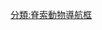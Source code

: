 {{Navbox with collapsible groups
| name = 四足類
| title = 早期[[四足類|四足類動物]]
| bodyclass = hlist
| state = {{{state|expanded}}}
| group1 = {{Nobold|<small>

* 界: [[動物界]]
* 門: [[脊索動物門]]
* 總綱: [[肉鰭魚總綱]]
* 演化支: [[四足形類]]
* 演化支: [[堅頭類]]
</small>}}
| list1 =
  {{Navbox|subgroup
  | group1 = [[有頜下門]]
  | list1 =
    {{Navbox|subgroup
    | list1 =
** 參見 [[Template:有頜下門|有頜下門]]
    | group2 = [[肉鰭魚總綱]]
    | list2 =
   {{Navbox|subgroup
    | list1 =
** 參見 [[Template:肉鰭魚總綱|肉鰭魚總綱]]
 | group2 = [[四足形類|四足形類]]
    | list2 =
   {{Navbox|subgroup
    | list1 =
** 參見 [[Template:四足形類|四足形類]]
 | group2 = [[四足類|四足總綱]]
    | list2 =
**見下 ↓

    }}}}}}
  | belowstyle = background:#ddddff;font-size:115%
  | below = '''[[四足類|四足總綱]]'''
  }}

| list2 =
  {{Navbox|subgroup
  | image =
[[File:Pteroplax_DB.jpg|140px|''Pteroplax cornutus'']]
[[File:Bystrowiana_permira1DB.jpg|140px|''Bystrowiana permira'']]
[[File:Chroniosuchus_paradoxus.jpg|140px|''Chroniosuchus paradoxus'']]
[[File:Gefyrostegus22DB.jpg|140px|''Gephyrostegus bohemicus'']]
[[File:Seymouria2.jpg|140px|''Seymouria baylorensis'']]
[[File:Solenodonsaurus1DB.jpg|140px|''Solenodonsaurus janenschi'']]
[[File:Diadectes1DB.jpg|140px|''Diadectes sideropelicus'']]
  | list1 =
    {{Navbox|subgroup
    | group1 = {{le|蛙形類|Batrachomorpha}}
    | list1 =
      {{Navbox|subgroup
      | group1 = [[离片椎目]]
      | list1 =
** 參見 [[Template:離片椎目|離片椎目]]
** 可能包括[[滑体亚纲]]
      }}
    }}
  | group2 = [[爬行形类|爬<br>行<br>形<br>類]]
  | list2 =
    {{Navbox|subgroup
    | list1 =
      {{Navbox|subgroup
      | group1 = 廣<br>義<br>的<br>{{le|楔椎目|Embolomeri|楔<br>椎<br>目}}
      | list1 =
        {{Navbox|subgroup
        | list2 =
* [[始爬螈屬]]
        | group3 = {{le|原水蠍螈科|Proterogyrinidae}}
        | list3 =
* ''{{le|Papposaurus}}''
* [[原水蝎螈|原水蠍螈屬]]
        | group4 = {{nowrap|狹義的{{le|楔椎目|Embolomeri}}}}
        | list4 =
          {{Navbox|subgroup
          | list2 =
* {{le|石炭蜥屬|Anthracosaurus}}
* {{le|始巴螈屬|Eobaphetes}}
* {{le|長壽螈屬|Seroherpeton}}
          | group3 = {{le|阿奇爾螈科|Archeriidae}}
          | list3 =
* {{le|阿奇爾螈屬|Archeria (animal)}}
* "''{{le|Cricotus}}''"
* ''{{le|Spondylerpeton}}''
          | group4 = "{{le|始螈科|Eogyrinidae}}"
          | list4 =
* ''{{le|Aversor}}''
* ''{{le|Calligenethlon}}''
* ''{{le|Carbonoherpeton}}''
* {{le|雙椎螈屬|Diplovertebron}}
* ''{{le|Leptophractus}}''
* {{le|新翼板螈屬|Neopteroplax}}
* {{le|古爬螈屬|Palaeoherpeton}}
* {{le|始螈屬|Pholiderpeton}}
* {{le|翼板螈屬|Pteroplax}}
          }}
        }}
      }}
    | group2 = {{le|遲滯鱷目|Chroniosuchia}}?
    | list2 =
      {{Navbox|subgroup
      | list1 = 
* {{le|寮國鱷屬|Laosuchus}}
      | groupwidth = 5.5em
      | group2 = "{{le|畢氏螈科|Bystrowianidae}}"
      | list2 =
* ''{{le|Axitectum}}''
* {{le|畢氏螈屬|Bystrowiana}}
* {{le|畢氏鯢屬|Bystrowiella}}
* {{le|脊廊蓋螈屬|Dromotectum}}
* ''{{le|Hassiacoscutum}}''
* {{le|濟源蓋螈屬|Jiyuanitectum}}
* {{le|辛雅鱷屬|Synesuchus}}
* {{le|玉門螈屬|Yumenerpeton}}
      | group3 = {{le|遲滯鱷科|Chroniosuchidae}}
      | list3 = 
* {{le|遲滯龍屬|Chroniosaurus}}
* {{le|遲滯鱷屬|Chroniosuchus}}
* {{le|泰齒螈屬|Ingentidens}}
* ''{{le|Jarilinus}}''
* {{le|麥迪根螈屬|Madygenerpeton}}
* {{le|兄弟遲滯螈屬|Phratochronis}}
* ''{{le|Suchonica}}''
* {{le|烏拉爾螈屬|Uralerpeton}}
      }}
    | group4 = {{le|橋堅蜥科|Gephyrostegidae}}?
    | list4 =
* ''{{le|Bruktererpeton}}''
* {{le|真肋龍屬|Eusauropleura}}
* {{le|橋堅蜥屬|Gephyrostegus}}
    | group5 = {{le|西蒙螈目|Seymouriamorpha}}?
    | list5 =
      {{Navbox|subgroup
      | list1 =
* ''{{le|Enosuchus}}''?
* {{le|卡賓斯基龍屬|Karpinskiosaurus}}
* {{le|科特拉斯螈屬|Kotlassia}}
* ''{{le|Microphon}}''
* ''{{le|Nyctiboetus}}''
* [[西蒙螈|西蒙螈屬]]
* ''{{le|Waggoneria}}''
      | group2 = {{le|盤蜥螈科|Discosauriscidae}}
      | list2 =
* ''{{le|Ariekanerpeton}}''
* {{le|盤蜥螈屬|Discosauriscus}}
* {{le|馬科夫斯基螈屬|Makowskia}}
* ''{{le|Spinarerpeton}}''
* {{le|烏魯木齊鯢屬|Urumquia}}
* ''{{le|Utegenia}}''
      | group3 = {{le|Leptorophidae}}
      | list3 =
* ''{{le|Leptoropha}}''
* ''{{le|Biarmica}}''
      }}
    | group6 = {{le|闊齒龍目|Diadectomorpha}}
    | list6 =
      {{Navbox|subgroup
      | list2 =
* {{le|湖龍屬|Limnoscelis}}?
* {{le|西吉龍屬|Tseajaia}}
      | group3 = {{le|闊齒龍科|Diadectidae}}
      | list3 =
* {{le|水庫龍屬|Alveusdectes}}
* {{le|囓龍屬|Ambedus}}
* {{le|煉齒龍屬|Desmatodon}}
* [[阔齿龙属]]
* ''{{le|Diasparactus}}''
* {{le|邊咬龍屬|Oradectes}}
* {{le|山行龍屬|Orobates}}
* ''{{le|Phanerosaurus}}''
* ''{{le|Stephanospondylus}}''
      }}
    | group7 = [[羊膜動物]]
    | list7 =
      {{Navbox|subgroup
      | group2 = [[合弓綱]]
      | list2 =
** 參見 [[Template:基底合弓綱|合弓綱]]
** 包括 [[哺乳綱]]
      | group3 = [[蜥形纲]]
      | list3 =
        {{Navbox|subgroup
        | group1 = [[副爬行動物]]
        | list1 =
** 參見 [[Template:副爬行動物|副爬行動物]]
        | group2 = [[真爬行動物]]
        | list2 =
** 參見 [[Template:真爬行動物|真爬行動物]]
        }}
      }}
    }}
  | list3 =
    {{Navbox|subgroup
    | group1 = [[殼椎亞綱|"殼椎亞綱"]]
    | list1 =
** 參見 [[Template:殼椎亞綱|殼椎亞綱]]
** 可能包括[[滑体亚纲]]
    | group2 = 其他
    | list2 =
* {{le|適椎螈屬|Caerorhachis}}
* ''{{le|Casineria}}''
* ''{{le|Eldeceeon}}''
* {{le|羅默蜥屬|Romeriscus}}
* ''{{le|Silvanerpeton}}''
* {{le|獨齒蜥屬|Solenodonsaurus}}
    }}
  }}
| below =
* {{Nobold|另見}}:
* "[[迷齿亚纲]]"
* [[魚被目]]
* [[石炭蜥目]]
}}
<noinclude>
{{Collapsible option|default=expanded}}
[[分類:脊索動物導航框]]
</noinclude>